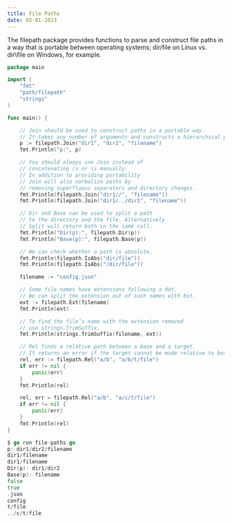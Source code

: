 ```yaml
---
title: File Paths 
date: 65-01-2023
---
```

The filepath package provides functions to parse and construct file paths in a way that is portable between operating systems; dir/file on Linux vs. dir\file on Windows, for example.

```go
package main

import (
    "fmt"
    "path/filepath"
    "strings"
)

func main() {

    // Join should be used to construct paths in a portable way.
    // It takes any number of arguments and constructs a hierarchical path from them.
    p := filepath.Join("dir1", "dir2", "filename")
    fmt.Println("p:", p)

    // You should always use Join instead of 
    // concatenating /s or \s manually.
    // In addition to providing portability
    // Join will also normalize paths by 
    // removing superfluous separators and directory changes.
    fmt.Println(filepath.Join("dir1//", "filename"))
    fmt.Println(filepath.Join("dir1/../dir1", "filename"))

    // Dir and Base can be used to split a path 
    // to the directory and the file. Alternatively
    // Split will return both in the same call.
    fmt.Println("Dir(p):", filepath.Dir(p))
    fmt.Println("Base(p):", filepath.Base(p))

    // We can check whether a path is absolute.
    fmt.Println(filepath.IsAbs("dir/file"))
    fmt.Println(filepath.IsAbs("/dir/file"))

    filename := "config.json"

    // Some file names have extensions following a dot.
    // We can split the extension out of such names with Ext.
    ext := filepath.Ext(filename)
    fmt.Println(ext)

    // To find the file’s name with the extension removed
    // use strings.TrimSuffix.
    fmt.Println(strings.TrimSuffix(filename, ext))

    // Rel finds a relative path between a base and a target.
    // It returns an error if the target cannot be made relative to base.
    rel, err := filepath.Rel("a/b", "a/b/t/file")
    if err != nil {
        panic(err)
    }
    fmt.Println(rel)

    rel, err = filepath.Rel("a/b", "a/c/t/file")
    if err != nil {
        panic(err)
    }
    fmt.Println(rel)
}
```

```go
$ go run file-paths.go
p: dir1/dir2/filename
dir1/filename
dir1/filename
Dir(p): dir1/dir2
Base(p): filename
false
true
.json
config
t/file
../c/t/file
```


